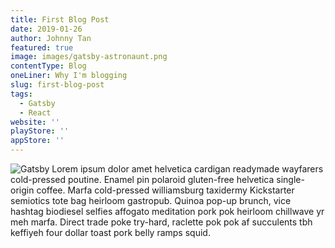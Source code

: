 ```yaml
---
title: First Blog Post
date: 2019-01-26
author: Johnny Tan
featured: true
image: images/gatsby-astronaunt.png
contentType: Blog
oneLiner: Why I'm blogging
slug: first-blog-post
tags:
  - Gatsby
  - React
website: ''
playStore: ''
appStore: ''
---
```

![Gatsby](images/gatsby-astronaut.png)
Lorem ipsum dolor amet helvetica cardigan readymade wayfarers cold-pressed poutine. Enamel pin polaroid gluten-free helvetica single-origin coffee. Marfa cold-pressed williamsburg taxidermy Kickstarter semiotics tote bag heirloom gastropub. Quinoa pop-up brunch, vice hashtag biodiesel selfies affogato meditation pork pok heirloom chillwave yr meh marfa. Direct trade poke try-hard, raclette pok pok af succulents tbh keffiyeh four dollar toast pork belly ramps squid.
